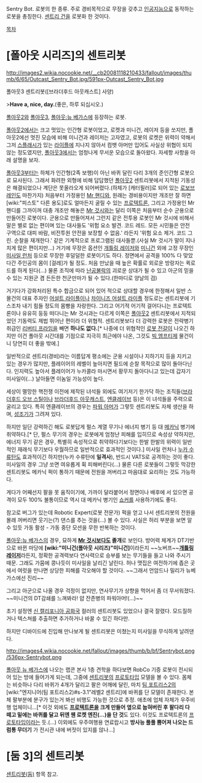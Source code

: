 Sentry Bot. 로봇의 한 종류.
주로 경비목적으로 무장을 갖추고 [[인공지능]]으로 동작하는 로봇을 총칭한다. [[센트리 건]]을 로봇화 한 것이다.

[[목차]]

= [폴아웃 시리즈]의 센트리봇 = 
http://images2.wikia.nocookie.net/__cb20081118210433/fallout/images/thumb/6/65/Outcast_Sentry_Bot.jpg/591px-Outcast_Sentry_Bot.jpg

폴아웃3 센트리봇([브라더후드 아웃캐스트] 사양)

>'''Have a, nice, day.'''(좋은, 하루 되십시오.)

[[폴아웃2]]와 [[폴아웃3]], [[폴아웃:뉴 베가스]]에 등장하는 로봇.

[[폴아웃2]]에서는 크고 멋있는 인간형 로봇이었고, 로켓과 미니건, 레이저 등을 쏘지만, 폴아웃2에선 멋진 모습에 비해 미니건과 레이저는 고자였고, 로봇의 로켓은 위력이 약해서 그저 [[스플래시]]가 있는 [[라이플]]에 지나지 않아서 컴뱃 아머만 입어도 사실상 위협이 되지 않는 정도였지만, [[폴아웃3]]에서는 엄청나게 무서운 모습으로 돌아왔다. 자세항 사항을 아래 설명을 보자.

[[폴아웃3]]부터는 하체가 인간형(2족 보행)이 아닌 바퀴 달린 다리 3개의 준인간형 로봇으로 묘사된다. 그래서 화려한 외형에 비해 답답했던 [[폴아웃2]] 센트리봇에서 지적된 기동성은 해결되었으나 계단은 못올라오게 되어버렸다.(하체가 [캐터필러]로 되어 있는 [[로보브레인]]도 마찬가지) 처음부터 가정용인 [[Mr 핸디]]와, 원래는 경비용이지만 개조만 잘 하면 [wiki:"피스토" 다른 용도]로도 얼마든지 굴릴 수 있는 [[프로텍트론]], 그리고 가정용인 Mr 핸디를 그까이꺼 대충 개조만 해놓은 [[Mr 것시]]와는 달리 이쪽은 처음부터 순수 군용으로 만들어진 로봇이다. 군용으로 만들어져서 그런지 같은 전투용 로봇인 Mr 것시에 비해서 말은 별로 없는 편이며 있는 대사들도 '위험 요소 발견. 코드 레드. 모든 시민들은 안전 구역으로 대피 바람, 비전투원 안전을 보장할 수 없음.' 라든지 '위험 요소 제거. 코드 그린. 순찰을 재개한다.' 같은 기계적으로 프로그램된 대사들뿐.(사실 Mr 것시가 말이 지나치게 많은 편이지만...) 거기에 무장은 옵션인 [[개틀링 레이저]]와 [[미니건]] 외에 고정 무장인 [[미사일 런처]] 등으로 무장한 후덜덜한 로봇이기도 하다. 정면에서 공격을 100% 다 맞았다간 주인공의 몸이 [걸레]가 될 정도. 처음 만났을 때 높은 확률로 외로운 방랑자는 퀵로드를 하게 된다(...) 물론 조직에 따라 [[난공불락]]의 괴로운 상대가 될 수 있고 아군의 믿을 수 있는 지원군 겸 든든한 천군만마가 될 수 있다.(한마디로 양날의 검)

거기다가 강화처리된 특수 합금으로 되어 있어 적으로 상대할 경우에 한정해서 일반 스몰건의 대표 주자인 [[어설트 라이플]]이나 [[차이니즈 어설트 라이플]] 정도로는 센트리봇에 기스조차 내기 힘들 정도의 몸빵을 자랑한다. 그리고 어기적 어기적 걸어다니는 프로텍트론이나 유유히 둥둥 떠다니는 Mr 것시과는 다르게 이쪽은 [[폴아웃2]] 센트리봇에서 지적되었던 기동력도 제법 뛰어난 편이라 더 위협적. 센트리봇보다 더 강력한 로봇은 전략병기 취급인 [[리버티 프라임]]을 빼면 '''하나도 없다.'''[* 나중에 더 위협적인 [[로봇 전갈]]이 나오긴 하지만 이건 폴아웃 시간대를 기점으로 지극히 최근에야 나온, 그것도 [[빅 엠프티]]제 물건이니 당연히 더 좋을 밖에.]

일반적으로 센트리(경비)라는 이름답게 평소에는 군용 시설이나 지하기지 등을 지키고 있는 경우가 많지만, 플레이어의 레벨이 높아지면 필드에 순찰 목적으로 많이 돌아다닌다. 인지력도 높아서 플레이어가 누카콜라 마시면서 황무지 돌아다니고 있는데 갑자기 미사일이(...) 날아들면 이놈일 가능성이 높다.

세상이 멸망한 핵전쟁 이전에 제작된 녀석들 외에도 여기저기 한가닥 하는 조직들([[브라더후드 오브 스틸]]이나 [[브라더후드 아웃캐스트]], [[엔클레이브]] 등)은 이 녀석들을 주력으로 굴리고 있다. 특히 엔클레이브의 경우는 [[파워 아머]]가 그렇듯 센트리봇도 자체 생산을 하며, [[성조기]]가 그려져 있다. 

하지만 일단 강력하긴 해도 로봇답게 펄스 계열 무기나 에너지 병기 등 대 [[메카닉]] 병기에 취약하다.[* 단, 펄스 무기의 경우는 로봇에게 엄청난 피해를 입히므로 속성상 약하지만, 에너지 무기 같은 경우, 특별히 속성적으로 취약하다기보다는 한발 한발의 위력이 일반적인 재래식 무기보다 우월하므로 일반적으로 효과적인 것이다.] 미사일 런처나 [[누카 수류탄]]도 효과적이긴 하지만(누카 수류탄에 '''일격사'''), 반드시 VATS로 공격하는 것이 좋다. 미사일의 경우 그냥 쏘면 여유롭게 휙 피해버린다(...) 물론 다른 로봇들이 그렇듯 막강한 센트리봇도 메카닉 퍽이 통하기 때문에 전원을 꺼버리고 마음대로 요리하는 것도 가능하다.

게다가 어째선지 팔을 못 움직이기에, 가까이 달라붙어서 정면이나 배후에 서 있으면 공격이 모두 100% 불통이므로 역시 대 메카닉 병기인 [[쇼커]]를 사용하기에도 좋다. 

참고로 버그가 있는데 Robotic Expert(로봇 전문가) 퍽을 얻고 나서 센트리봇의 전원을 몰래 꺼버리면 웃기는(?) 댄스를 추는 것을(...) 볼 수 있다. 사실은 허리 부분을 보면 알 수 있듯 가동 활성 - 가동 중단 모션을 무한 반복하는 것이다. 

[[폴아웃:뉴 베가스]]의 경우, 묘하게 '''[[Mr 것시]]보다도 졸개'''로 보인다. 방어력 체계가 DT기반으로 바뀐 마당에 '''[wiki:"미니건(폴아웃 시리즈)"미니건]'''이라든지 ~~노버프~~'''[[개틀링 레이저]]'''라든지, 정확한 공격력보다 연사력으로 승부를 보는 무기들을 들고 나와 주시기 때문. 그래도 가뭄에 콩나듯이 미사일을 날리긴 날린다. 허나 맷집은 여전하기에 좁은 곳에서 여럿을 만나면 상당한 피해를 각오해야 할 것이다. ~~그래서 언암드나 밀리가 뉴베가스에선 진리~~

그리고 아군으로 나올 경우 걱정이 없지만, 연사무기가 상향을 먹어서 좀 더 무서워졌다. ~~미니건의 DT감쇄를 느껴봐라!  얍 잔존병의 파워아머!(...)~~

초기 설정엔 [[신 캘리포니아 공화국]] 컬러의 센트리봇도 있었으나 결국 잘렸다. 모드질하거나 텍스쳐를 추출하면 추가하거나 바꿀 수 있긴 하다만.

하지만 디바이드에 진입해 만나보게 될 센트리봇은 미쳤는지 미사일을 무식하게 날려댄다. 

http://images4.wikia.nocookie.net/fallout/images/thumb/b/bf/Sentrybot.png/536px-Sentrybot.png

[[폴아웃 뉴 베가스]]에 나오는 랩콘 본사 1층 견학을 하다보면 RobCo 기증 로봇이 전시되어 있는 방에 들어가게 되는데, 그중에 [[센트리봇]]의 [[프로토타입]] 모델을 볼 수 있다. 몸체는 비슷하나 다리 바퀴가 4개가 달리고 팔은 어깨에 달린, 마치 [[팀 포트리스2]]의 [wiki:"엔지니어(팀 포트리스2)#s-3.1"레벨2 센트리]에 바퀴를 단 모델이 존재한다. 본체 팔부분에 분구가 있는거 봐선 비행도 가능한 것으로 추정. 애초에 업체 자체가 우주비행 업체이니...[* 이것 외에도 '''[[프로텍트론]]을 크게 만들어 옆으로 눕혀버린 후 팔다리 다 떼고 밑에는 바퀴를 달고 뒤엔 웬 로켓 엔진(...)을 단 것'''도 있다. 이것도 프로텍트론의 [[프로토타입]]이라는 듯.(...) 이외에도 우주여행용 연료랍시고 '''방사능 풀풀 뿜어져 나오는 드럼통 무더기''' 가 전시관 내에 버젓이 있지를 않나...]

= [둠 3]의 센트리봇 = 
[[센트리봇(둠)]] 항목 참고.
